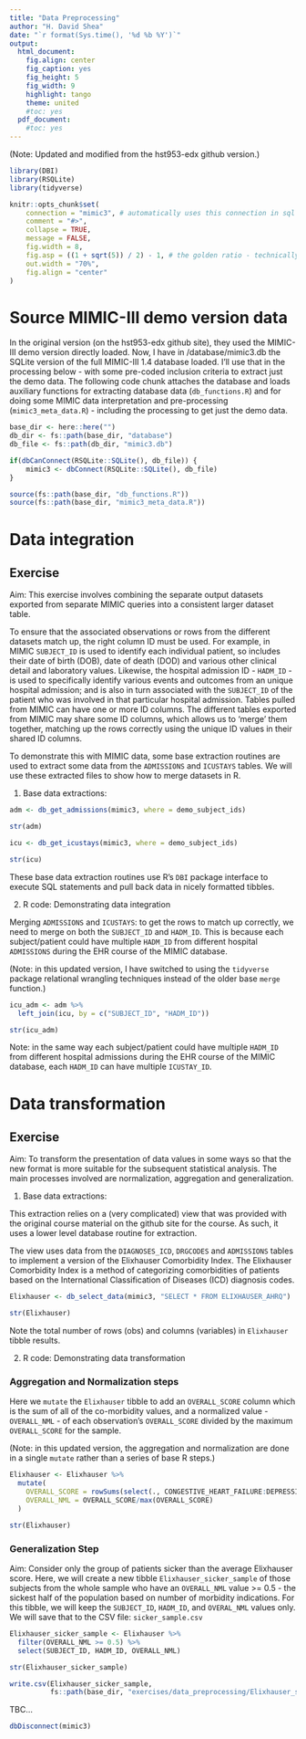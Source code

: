 ```yaml
---
title: "Data Preprocessing"
author: "H. David Shea"
date: "`r format(Sys.time(), '%d %b %Y')`"
output:
  html_document:
    fig.align: center
    fig_caption: yes
    fig_height: 5
    fig_width: 9
    highlight: tango
    theme: united
    #toc: yes
  pdf_document:
    #toc: yes
---
```


(Note:  Updated and modified from the hst953-edx github version.)


```r
library(DBI)
library(RSQLite)
library(tidyverse)

knitr::opts_chunk$set(
    connection = "mimic3", # automatically uses this connection in sql chunks 
    comment = "#>", 
    collapse = TRUE, 
    message = FALSE,
    fig.width = 8,
    fig.asp = ((1 + sqrt(5)) / 2) - 1, # the golden ratio - technically, the b proportion of a+b when a is 1
    out.width = "70%",
    fig.align = "center"
)
```

# Source MIMIC-III demo version data

In the original version (on the hst953-edx github site), they used the MIMIC-III demo version directly loaded.  Now, I have in <project_base_dir>/database/mimic3.db the SQLite version of the full MIMIC-III 1.4 database loaded.  I'll use that in the processing below - with some pre-coded inclusion criteria to extract just the demo data.  The following code chunk attaches the database and loads auxiliary functions for extracting database data (`db_functions.R`) and for doing some MIMIC data interpretation and pre-processing (`mimic3_meta_data.R`) - including the processing to get just the demo data.

```r
base_dir <- here::here("")
db_dir <- fs::path(base_dir, "database")
db_file <- fs::path(db_dir, "mimic3.db")

if(dbCanConnect(RSQLite::SQLite(), db_file)) {
    mimic3 <- dbConnect(RSQLite::SQLite(), db_file)
}

source(fs::path(base_dir, "db_functions.R"))
source(fs::path(base_dir, "mimic3_meta_data.R"))
```

# Data integration

## Exercise

Aim: This exercise involves combining the separate output datasets exported from separate MIMIC queries into a consistent larger dataset table.

To ensure that the associated observations or rows from the different datasets match up, the right column ID must be used. For example, in MIMIC `SUBJECT_ID` is used to identify each individual patient, so includes their date of birth (DOB), date of death (DOD) and various other clinical detail and laboratory values. Likewise, the hospital admission ID - `HADM_ID` - is used to specifically identify various events and outcomes from an unique hospital admission; and is also in turn associated with the `SUBJECT_ID` of the patient who was involved in that particular hospital admission. Tables pulled from MIMIC can have one or more ID columns. The different tables exported from MIMIC may share some ID columns, which allows us to 'merge' them together, matching up the rows correctly using the unique ID values in their shared ID columns.

To demonstrate this with MIMIC data, some base extraction routines are used to extract some data from the  `ADMISSIONS` and `ICUSTAYS` tables.  We will use these extracted files to show how to merge datasets in R.

1. Base data extractions:

```r
adm <- db_get_admissions(mimic3, where = demo_subject_ids)

str(adm)

icu <- db_get_icustays(mimic3, where = demo_subject_ids)

str(icu)
```

These base data extraction routines use R's `DBI` package interface to execute SQL statements and pull back data in nicely formatted tibbles.

2. R code: Demonstrating data integration

Merging `ADMISSIONS` and `ICUSTAYS`: to get the rows to match up correctly, we need to merge on both the `SUBJECT_ID` and `HADM_ID`. This is because each subject/patient could have multiple `HADM_ID` from different hospital `ADMISSIONS` during the EHR course of the MIMIC database.

(Note:  in this updated version, I have switched to using the `tidyverse` package relational wrangling techniques instead of the older base `merge` function.)

```r
icu_adm <- adm %>% 
  left_join(icu, by = c("SUBJECT_ID", "HADM_ID"))

str(icu_adm)
```

Note: in the same way each subject/patient could have multiple `HADM_ID` from different hospital admissions during the EHR course of the MIMIC database, each `HADM_ID` can have multiple `ICUSTAY_ID`.

# Data transformation

## Exercise

Aim: To transform the presentation of data values in some ways so that the new format is more suitable for the subsequent statistical analysis. The main processes involved are normalization, aggregation and generalization.

1. Base data extractions:

This extraction relies on a (very complicated) view that was provided with the original course material on the github site for the course.  As such, it uses a lower level database routine for extraction.

The view uses data from the `DIAGNOSES_ICD`, `DRGCODES` and `ADMISSIONS` tables to implement a version of the Elixhauser Comorbidity Index.  The Elixhauser Comorbidity Index is a method of categorizing comorbidities of patients based on the International Classification of Diseases (ICD) diagnosis codes.

```r
Elixhauser <- db_select_data(mimic3, "SELECT * FROM ELIXHAUSER_AHRQ")

str(Elixhauser)
```

Note the total number of rows (obs) and columns (variables) in `Elixhauser` tibble results.

2. R code: Demonstrating data transformation

### Aggregation and Normalization steps

Here we `mutate` the `Elixhauser` tibble to add an `OVERALL_SCORE` column which is the sum of all of the co-morbidity values, and a normalized value - `OVERALL_NML` - of each observation's `OVERALL_SCORE` divided by the maximum `OVERALL_SCORE` for the sample.

(Note: in this updated version, the aggregation and normalization are done in a single `mutate` rather than a series of base R steps.)

```r
Elixhauser <- Elixhauser %>% 
  mutate(
    OVERALL_SCORE = rowSums(select(., CONGESTIVE_HEART_FAILURE:DEPRESSION)),
    OVERALL_NML = OVERALL_SCORE/max(OVERALL_SCORE)
  )

str(Elixhauser)
```

### Generalization Step

Aim: Consider only the group of patients sicker than the average Elixhauser score.  Here, we will create a new tibble `Elixhauser_sicker_sample` of those subjects from the whole sample who have an `OVERALL_NML` value >= 0.5 - the sickest half of the population based on number of morbidity indications.  For this tibble, we will keep the `SUBJECT_ID`, `HADM_ID`, and `OVERAL_NML` values only.  We will save that to the CSV file:  `sicker_sample.csv`

```r
Elixhauser_sicker_sample <- Elixhauser %>% 
  filter(OVERALL_NML >= 0.5) %>% 
  select(SUBJECT_ID, HADM_ID, OVERALL_NML)

str(Elixhauser_sicker_sample)

write.csv(Elixhauser_sicker_sample,
          fs::path(base_dir, "exercises/data_preprocessing/Elixhauser_sicker_sample.csv"), row.names = FALSE)
```

TBC...


```r
dbDisconnect(mimic3)
```

